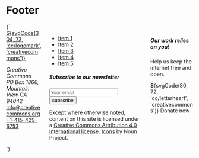 
<Meta title="Patterns/Footer" />

# Footer

<Preview>
  <Story name="Default" parameters={{
    design: figmaConfig("639%3A185")
  }}>{`
    <footer class="main-footer">
      <div class="container">
        <div class="columns">
          <div class="column">
            <a href="https://creativecommons.org" class="main-logo margin-bottom-bigger">
              <span class="has-text-white">${svgCode(304, 73, 'cc/logomark', 'creativecommons')}</span>
            </a>
            <p>
              <address class="margin-bottom-normal"> Creative Commons <br> PO Box 1866, Mountain View CA 94042</address>
              <a href="mailto:info@creativecommons.org" class="mail">info@creativecommons.org</a>
              <a href="tel://+1-415-429-6753" class="phone">+1-415-429-6753</a>
            </p>
          </div>
          <div class="column is-half">
            <nav class="footer-navigation">
              <ul class="menu">
                <li>
                  <a href="#" class="menu-item">Item 1</a>
                </li>
                <li>
                  <a href="#" class="menu-item">Item 2</a>
                </li>
                <li>
                  <a href="#" class="menu-item">Item 3</a>
                </li>
                <li>
                  <a href="#" class="menu-item">Item 4</a>
                </li>
                <li>
                  <a href="#" class="menu-item">Item 5</a>
                </li>
              </ul>
            </nav>
            <div class="subscription">
              <h5 class="b-header">Subscribe to our newsletter</h5>
              <form class="newsletter">
                <input type="text" class="input" placeholder="Your email">
                <input type="submit" value="subscribe" class="button small">
              </form>
            </div>
            <div class="attribution margin-top-bigger">
              <p class="caption">Except where otherwise <a href="https://creativecommons.org/policies#license" target="_blank">noted</a>, content on this site is licensed under a <a href="https://creativecommons.org/licenses/by/4.0/" target="_blank">Creative Commons Attribution 4.0 International license</a>. <a href="https://creativecommons.org/website-icons" target="_blank">Icons</a> by Noun Project.</p>
            </div>
          </div>
          <div class="column">
            <aside class="donate-section">
              <h5>Our work relies on you!</h5>
              <p>Help us keep the internet free and open.</p>
              <a class="button small donate">
                ${svgCode(80, 72, 'cc/letterheart', 'creativecommons')} Donate now
              </a>
            </aside>
          </div>
        </div>
      </div>
    </footer>
  `}</Story>
</Preview>

